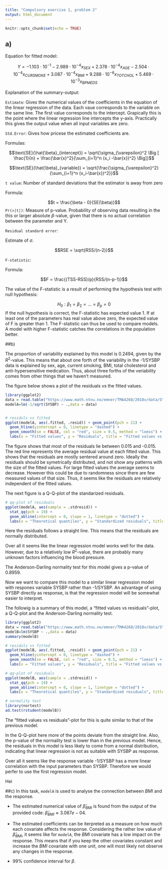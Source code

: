 ```yaml
---
title: "Compulsory exercise 1, problem 2"
output: html_document
---
```


```r
knitr::opts_chunk$set(echo = TRUE)
```

## a)

Equation for fitted model:

$$Y = -1.103 \cdot 10^{-1} - 2.989 \cdot 10^{-4}x_{SEX} + 2.378 \cdot 10^{-4}x_{AGE} - 2.504 \cdot 10^{-4}x_{CURSMOKE} + 3.087 \cdot 10^{-4}x_{BMI} + 9.288 \cdot 10^{-6}x_{TOTCHOL} + 5.469 \cdot 10^{-3}x_{BPMEDS}$$

Explanation of the summary-output:

`Estimate`: Gives the numerical values of the coefficients in the equation of the linear regression of the data. Each vaue corresponds to the variable on the same line. The first value corresponds to the intercept. Grapically this is the point where the linear regression line intercepts the y-axis. Practically this gives the output value when all input variables are zero. 

`Std.Error`: Gives how pricese the estimated coefficients are.

Formulas:

$$\text{SE}(\hat{\beta}_{intercept}) = \sqrt{\sigma_{\varepsilon}^2 \Big [ \frac{1}{n} + \frac{\bar{x}^2}{\sum_{i=1}^n (x_i -\bar{x})^2} \Big]}$$

$$\text{SE}(\hat{\beta}_{variable}) = \sqrt{\frac{\sigma_{\varepsilon}^2}{\sum_{i=1}^n (x_i-\bar{x})^2}}$$

`t value`: Number of standard deviations that the estimator is away from zero

Formula:

$$t = \frac{\beta - 0}{SE(\beta)}$$
`Pr(>|t|)`: Measure of p-value. Probability of observing data resulting in the this or larger absolute $\beta$-value, given that there is no actual correlation between the parameter and Y. 

`Residual standard error`:

Estimate of $\sigma$. 

$$RSE = \sqrt{RSS/(n-2)}$$

`F-statistic`:

Formula:

$$F = \frac{(TSS-RSS)/p}{RSS/(n-p-1)}$$

The value of the F-statistic is a result of performing the hypothesis test with null hypothesis:

$$H_0: \beta_1 = \beta_2 = ... = \beta_p = 0$$
If the null hypothesis is correct, the F-statistic has expected value 1. If at least one of the parameters has real value above zero, the expected value of F is greater than 1. The F-statistic can thus be used to compare models. A model with higher F-statistic catches the correlations in the population better. 

##b)

The proportion of variability explained by this model is 0.2494, given by the $R^2$-value. This means that about one forth of the variability in the -1/SYSBP data is explained by sex, age, current smoking, BMI, total cholesterol and anti-hypersensitive medication. Thus, about three forths of the veriability comes from other things that we haven't measured.

The figure below shows a plot of the residuals vs the fitted values. 
```r
library(ggplot2)
data = read.table("https://www.math.ntnu.no/emner/TMA4268/2018v/data/SYSBPreg3uid.txt")
modelA=lm(-1/sqrt(SYSBP) ~ .,data = data)


# residuls vs fitted
ggplot(modelA, aes(.fitted, .resid)) + geom_point(pch = 21) + 
  geom_hline(yintercept = 0, linetype = "dashed") + 
  geom_smooth(se = FALSE, col = "red", size = 0.5, method = "loess") + 
  labs(x = "Fitted values", y = "Residuals", title = "Fitted values vs. residuals", subtitle = deparse(modelA$call))

```

The figure shows that most of the residuals lie between 0.015 and -0.015. The red line represents the average residual value at each fitted value. This shows that the residuals are mostly sentered around zero. Ideally the residuals should be symetrically distributed, and not show any patterns with the size of the fitted values. For large fitted values the average seems to decrease. However this could be due to randomness since there are few measured values of that size. Thus, it seems like the residuals are relatively independent of the fitted values. 

The next figure is a Q-Q-plot of the standarized residuals.

```r

# qq-plot of residuals
ggplot(modelA, aes(sample = .stdresid)) +
  stat_qq(pch = 19) + 
  geom_abline(intercept = 0, slope = 1, linetype = "dotted") +
  labs(x = "Theoretical quantiles", y = "Standardized residuals", title = "Normal Q-Q", subtitle = deparse(modelA$call))


```

Here the residuals follows a straight line. This means that the residuals are normally distributed. 

Over all it seems like the linear regression model works well for the data. However, due to a relatively low $R^2$-value, there are probably many unknown factors influencing the blood pressure. 

The Anderson-Darling normality test for this model gives a p-value of 0.8959. 

Now we want to compare this model to a similar linear regression model with respones variable SYSBP rather than -1/SYSBP. An advantage of using SYSBP directly as response, is that the regression model will be somewhat easier to interpret.

The followig is a summary of this model, a "fitted values vs residuals"-plot, a Q-Q-plot and the Anderson-Darling normality test. 



```r

library(ggplot2)
data = read.table("https://www.math.ntnu.no/emner/TMA4268/2018v/data/SYSBPreg3uid.txt")
modelB=lm(SYSBP ~ .,data = data)
summary(modelB)

# residuls vs fitted
ggplot(modelB, aes(.fitted, .resid)) + geom_point(pch = 21) + 
  geom_hline(yintercept = 0, linetype = "dashed") + 
  geom_smooth(se = FALSE, col = "red", size = 0.5, method = "loess") + 
  labs(x = "Fitted values", y = "Residuals", title = "Fitted values vs. residuals", subtitle = deparse(modelB$call))

# qq-plot of residuals
ggplot(modelB, aes(sample = .stdresid)) +
  stat_qq(pch = 19) + 
  geom_abline(intercept = 0, slope = 1, linetype = "dotted") +
  labs(x = "Theoretical quantiles", y = "Standardized residuals", title = "Normal Q-Q", subtitle = deparse(modelB$call))

# normality test
library(nortest) 
ad.test(rstudent(modelB))

```

The "fitted values vs residuals"-plot for this is quite similar to that of the previous model. 

In the Q-Q-plot here more of the points deviate from the straight line. Also, the p-value of the normality test is lower than in the previous model. Hence, the residuals in this model is less likely to come from a normal distribution, indicating that linear regression is not as suitable with SYSBP as response. 

Over all it seems like the response variable -1/SYSBP has a more linear correlation with the input parameters than SYSBP. Therefore we would perfer to use the first regression model.

Hei


##c)
In this task, `modelA` is used to analyse the connection between $BMI$ and the response. 

* The estimated numerical value of $\hat\beta_{BMI}$ is found from the output of the provided code: $\hat\beta_{BMI}\approx 3.087e-04$.

* The estimated coefficients can be iterpreted as a measure on how much each covariate affects the response. Considering the rather low value of $\hat\beta_{BMI}$, it seems like for `modelA`, the $BMI$ covariate has a low impact on the response. This means that if you keep the other covariates constant and increase the $BMI$ covariate with one unit, one will most likely not observe any changes in the response.

* 99% confidence interval for  $\beta$. 
